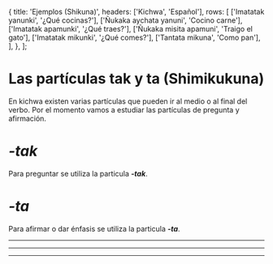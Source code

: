 

   {
    title: 'Ejemplos (Shikuna)',
    headers: ['Kichwa', 'Español'],
    rows: [
      ['Imatatak yanunki', '¿Qué cocinas?'], 
      ['Ñukaka aychata yanuni', 'Cocino carne'],
      ['Imatatak apamunki', '¿Qué traes?'],
      ['Ñukaka misita apamuni', 'Traigo el gato'],
      ['Imatatak mikunki', '¿Qué comes?'], 
      ['Tantata mikuna', 'Como pan'],  
    ],
  },
];

# **Las partículas tak y ta (Shimikukuna)**
En kichwa existen varias partículas que pueden ir al medio o al final del verbo. 
Por el momento vamos a estudiar las partículas de pregunta y afirmación. 
<ComicSpeechBubble text="En kichwa no utilizamos signo de pregunta, la partícula lo remplaza." character = "humuFeliz"/>
# ***-tak***
Para preguntar se utiliza la particula ***-tak***.
# ***-ta***
Para afirmar o dar énfasis se utiliza la particula ***-ta***.
<hr />
<TablesWithTabs tables={tablesData} />  
<hr />
<ComicSpeechBubble text="!Excelente trabajo! Esto concluye la lección de las particulas tak y ta." character = "humuFeliz"/>
<hr />
<Quiz lecture="grammar-3" />